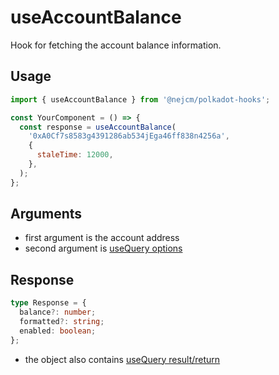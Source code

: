 
<Meta title="hooks/useAccountBalance" />

# useAccountBalance

Hook for fetching the account balance information.

## Usage

```js
import { useAccountBalance } from '@nejcm/polkadot-hooks';

const YourComponent = () => {
  const response = useAccountBalance(
    '0xA0Cf7s8583g4391286ab534jEga46ff838n4256a',
    {
      staleTime: 12000,
    },
  );
};
```

## Arguments

- first argument is the account address
- second argument is
  [useQuery options](https://tanstack.com/query/v5/docs/react/reference/useQuery)

## Response

```ts
type Response = {
  balance?: number;
  formatted?: string;
  enabled: boolean;
};
```

- the object also contains
  [useQuery result/return](https://tanstack.com/query/v5/docs/react/reference/useQuery)
